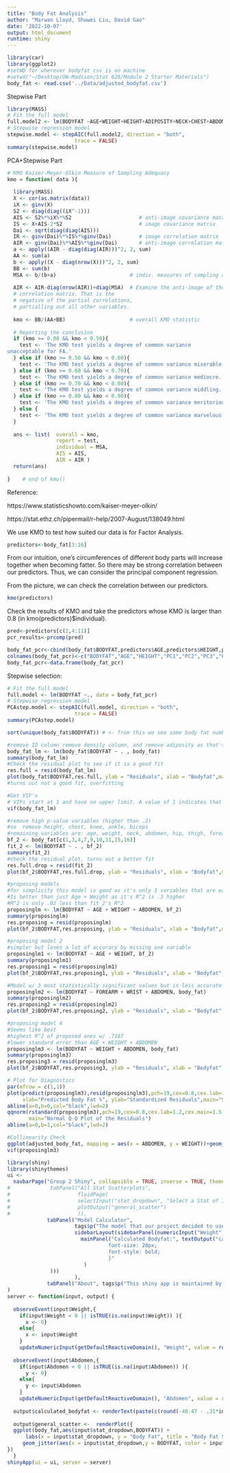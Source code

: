 ```yaml
---
title: "Body Fat Analysis"
author: "Marwan Lloyd, Shuwei Liu, David Gao"
date: '2022-10-07'
output: html_document
runtime: shiny
---
```


```r
library(car)
library(ggplot2)
#setWD for wherever bodyfat csv is on machine 
#setwd("~/Desktop/UW-Madison/Stat 628/Module 2 Starter Materials")
body_fat <- read.csv('../Data/adjusted_bodyfat.csv')
```
Stepwise Part

```r
library(MASS)
# Fit the full model 
full.model2 <- lm(BODYFAT ~AGE+WEIGHT+HEIGHT+ADIPOSITY+NECK+CHEST+ABDOMEN+HIP+THIGH+KNEE+ANKLE+BICEPS+FOREARM+WRIST, data = body_fat)
# Stepwise regression model
stepwise.model <- stepAIC(full.model2, direction = "both", 
                      trace = FALSE)
summary(stepwise.model)
```

PCA+Stepwise Part

```r
# KMO Kaiser-Meyer-Olkin Measure of Sampling Adequacy
kmo = function( data ){
  
  library(MASS)
  X <- cor(as.matrix(data))
  iX <- ginv(X)
  S2 <- diag(diag((iX^-1)))
  AIS <- S2%*%iX%*%S2                      # anti-image covariance matrix
  IS <- X+AIS-2*S2                         # image covariance matrix
  Dai <- sqrt(diag(diag(AIS)))
  IR <- ginv(Dai)%*%IS%*%ginv(Dai)         # image correlation matrix
  AIR <- ginv(Dai)%*%AIS%*%ginv(Dai)       # anti-image correlation matrix
  a <- apply((AIR - diag(diag(AIR)))^2, 2, sum)
  AA <- sum(a)
  b <- apply((X - diag(nrow(X)))^2, 2, sum)
  BB <- sum(b)
  MSA <- b/(b+a)                        # indiv. measures of sampling adequacy
  
  AIR <- AIR-diag(nrow(AIR))+diag(MSA)  # Examine the anti-image of the
  # correlation matrix. That is the
  # negative of the partial correlations,
  # partialling out all other variables.
  
  kmo <- BB/(AA+BB)                     # overall KMO statistic
  
  # Reporting the conclusion
  if (kmo >= 0.00 && kmo < 0.50){
    test <- 'The KMO test yields a degree of common variance
unacceptable for FA.'
  } else if (kmo >= 0.50 && kmo < 0.60){
    test <- 'The KMO test yields a degree of common variance miserable.'
  } else if (kmo >= 0.60 && kmo < 0.70){
    test <- 'The KMO test yields a degree of common variance mediocre.'
  } else if (kmo >= 0.70 && kmo < 0.80){
    test <- 'The KMO test yields a degree of common variance middling.'
  } else if (kmo >= 0.80 && kmo < 0.90){
    test <- 'The KMO test yields a degree of common variance meritorious.'
  } else {
    test <- 'The KMO test yields a degree of common variance marvelous.'
  }
  
  ans <- list(  overall = kmo,
                report = test,
                individual = MSA,
                AIS = AIS,
                AIR = AIR )
  return(ans)
  
}    # end of kmo()
```


Reference:

https://www.statisticshowto.com/kaiser-meyer-olkin/

https://stat.ethz.ch/pipermail/r-help/2007-August/138049.html

We use KMO to test how suited our data is for Factor Analysis.



```r
predictors<-body_fat[3:16]
```

From our intuition, one's circumferences of different body parts will increase together when becoming fatter. So there may be strong correlation between our predictors. Thus, we can consider the principal component regression.

From the picture, we can check the correlation between our predictors.

```r
kmo(predictors)
```

Check the results of KMO and take the predictors whose KMO is larger than 0.8 (in kmo(predictors)$individual).

```r
pred<-predictors[c(2,4:11)]
pcr_results<-prcomp(pred)
```


```r
body_fat_pcr<-cbind(body_fat$BODYFAT,predictors$AGE,predictors$HEIGHT,pcr_results$x)
colnames(body_fat_pcr)<-c("BODYFAT","AGE","HEIGHT","PC1","PC2","PC3","PC4","PC5","PC6","PC7","PC8","PC9")
body_fat_pcr<-data.frame(body_fat_pcr)
```

Stepwise selection:

```r
# Fit the full model 
full.model <- lm(BODYFAT ~., data = body_fat_pcr)
# Stepwise regression model
PCAstep.model <- stepAIC(full.model, direction = "both", 
                      trace = FALSE)
summary(PCAstep.model)
```

```r
sort(unique(body_fat$BODYFAT)) # <- from this we see some body fat numbers make no sense
```

```r
#remove ID column remove density column, and remove adiposity as that's weight/height and keeping it could lead to multicollinearity issues
body_fat_lm <- lm(body_fat$BODYFAT ~ . , body_fat)
summary(body_fat_lm)
#Check the residual plot to see if it is a good fit
res.full = resid(body_fat_lm)
plot(body_fat$BODYFAT,res.full, ylab = "Residuals", xlab = "Bodyfat",main = "Residual plot for full model")
#turns out not a good fit, overfitting
```

```r
#Get VIF's
# VIFs start at 1 and have no upper limit. A value of 1 indicates that there is no correlation between this independent variable and any others. VIFs between 1 and 5 suggest that there is a moderate correlation, but it is not severe enough to warrant corrective measures. VIFs greater than 5 represent critical levels of multicollinearity where the coefficients are poorly estimated, and the p-values are questionable.
vif(body_fat_lm)
```

```r
#remove high p-value variables (higher than .2)
#so  remove height, chest, knee, ankle, biceps
#remaining variables are: age, weight, neck, abdomen, hip, thigh, forearm, wrist
bf_2 <- body_fat[c(1,3,4,7,9,10,11,15,16)]
fit_2 <- lm(BODYFAT ~ . , bf_2)
summary(fit_2)
#check the residual plot, turns out a better fit
res.full.drop = resid(fit_2)
plot(bf_2$BODYFAT,res.full.drop, ylab = "Residuals", xlab = "Bodyfat",main = "Residual plot for full model after dropping")
```

```r
#proposing models
#for simplicity this model is good as it's only 3 variables that are easy to get 
#Is better than just Age + Weight as it's R^2 is .3 higher 
#R^2 is only .02 less than fit_2's R^2
proposinglm <- lm(BODYFAT ~ AGE + WEIGHT + ABDOMEN, bf_2)
summary(proposinglm)
res.proposing = resid(proposinglm)
plot(bf_2$BODYFAT,res.proposing, ylab = "Residuals", xlab = "Bodyfat",main = "Residual plot for proposing model after dropping")
```

```r
#proposing model 2 
#simpler but loses a lot of accuracy by missing one variable
proposinglm1 <- lm(BODYFAT ~ AGE + WEIGHT, bf_2)
summary(proposinglm1)
res.proposing1 = resid(proposinglm1)
plot(bf_2$BODYFAT,res.proposing1, ylab = "Residuals", xlab = "Bodyfat",main = "Residual plot for second proposing model after dropping")
```

```r
#Model w/ 3 most statistically significant values but is less accurate than Age + weight + abdomen
proposinglm2 <- lm(BODYFAT ~ FOREARM + WRIST + ABDOMEN, body_fat)
summary(proposinglm2)
res.proposing2 = resid(proposinglm2)
plot(bf_2$BODYFAT,res.proposing2, ylab = "Residuals", xlab = "Bodyfat",main = "Residual plot for 3 predictors model after dropping")
```

```r
#proposing model 4
#Seems like best
#highest R^2 of proposed ones w/ .7187 
#lower standard error than AGE + WEIGHT + ABDOMEN
proposinglm3 <- lm(BODYFAT ~ WEIGHT + ABDOMEN, body_fat)
summary(proposinglm3)
res.proposing3 = resid(proposinglm3)
plot(bf_2$BODYFAT,res.proposing3, ylab = "Residuals", xlab = "Bodyfat",main = "Residual plot for 2 predictors model after dropping")
```

```r
# Plot for Diagnostics
par(mfrow = c(1,1))
plot(predict(proposinglm3),resid(proposinglm3),pch=19,cex=0.8,cex.lab=1.2,cex.main=1.5,
     xlab="Predicted Body Fat %", ylab="Standardized Residuals",main="Standardized Residual Plot")
abline(a=0,b=0,col="black",lwd=2)
qqnorm(rstandard(proposinglm3),pch=19,cex=0.8,cex.lab=1.2,cex.main=1.5,
       main="Normal Q-Q Plot of the Residuals")
abline(a=0,b=1,col="black",lwd=2)
```

```r
#Collinearity Check
ggplot(adjusted_body_fat, mapping = aes(x = ABDOMEN, y = WEIGHT))+geom_point()
vif(proposinglm3)
```

```r
library(shiny)
library(shinythemes)
ui <- 
  navbarPage("Group 2 Shiny", collapsible = TRUE, inverse = TRUE, theme = shinytheme("spacelab"),
#             tabPanel("All Stat Scatterplots",
#                      fluidPage(
#                      selectInput("stat_dropdown", "Select a Stat of Interest", #choices = colnames(body_fat)[3:17], multiple = FALSE),
#                      plotOutput("general_scatter")
#                      )),
             tabPanel("Model Calculator",
                      tags$p("The model that our project decided to use was a multi-linear regression of bodyfat percentage on two variables: weight and abdomen circumfrence. The final equation (used in this calculator) determined for this regression was:"), tags$h3("Body Fat % = -40.47 - .31*Weight + .91 * Abdomen"), tags$h4("---------------------------------------------------------"),
                      sidebarLayout(sidebarPanel(numericInput("Weight", "Weight (in kg):", 0, min = 0, step = .01), numericInput("Abdomen", "Abdomen Circumfrence (in cm):", 0, min = 0, step = .01)),
                        mainPanel("Calculated Bodyfat:", textOutput("calculated_bodyfat"), tags$head(tags$style("#calculated_bodyfat{color: black;
                                 font-size: 20px;
                                 font-style: bold;
                                 }"
                         )
              )))
                      ),
             tabPanel("About", tags$p("This shiny app is maintained by Marwan Lloyd '23. For any questions, concerns, or feedback please reach out him at either of the below emails:"), tags$address("Marwan.Lloyd@Wisc.edu"), tags$address("Melloyd2@Wisc.edu"))
)
server <- function(input, output) { 
  
  observeEvent(input$Weight,{
    if(input$Weight < 0 || isTRUE(is.na(input$Weight)) ){ 
      x <- 0}
    else{
      x <- input$Weight
    }
    updateNumericInput(getDefaultReactiveDomain(), "Weight", value = round(x,digits = 2))})
  
  observeEvent(input$Abdomen,{
    if(input$Abdomen < 0 || isTRUE(is.na(input$Abdomen)) ){ 
      y <- 0}
    else{
      y <- input$Abdomen
    }
    updateNumericInput(getDefaultReactiveDomain(), "Abdomen", value = round(y,digits = 2))})
  
  output$calculated_bodyfat <- renderText(paste(c(round(-40.47 - .31*input$Weight + .91 * input$Abdomen,2)),"%"))
  
  output$general_scatter <-  renderPlot({ 
  ggplot(body_fat,aes(input$stat_dropdown,BODYFAT)) + 
      labs(x = input$stat_dropdown, y = "Body Fat", title = "Body Fat Scatterplot") +
     geom_jitter(aes(x = input$stat_dropdown,y = BODYFAT, color = input$stat_dropdown, size = BODYFAT))
})
  }
shinyApp(ui = ui, server = server)
```
